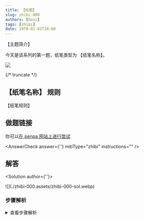 ```yaml
---
title: 【标题】
slug: zhibi-000
authors: [hexi]
tags: [zhibi]
date: 1970-01-01T20:00
---
```


【主题简介】

今天是该系列的第一题，纸笔类型为 【纸笔名称】。

![](./zhibi-000.assets/zhibi-000.webp)

{/* truncate */}

## 【纸笔名称】 规则

【纸笔规则】

## 做题链接

你可以[在 penpa 网站上进行尝试]()

<AnswerCheck answer={''} mitiType="zhibi" instructions="" />

## 解答

<Solution author={''}>
  <div className="lg:w-2/3 mx-auto">![](./zhibi-000.assets/zhibi-000-sol.webp)</div>
</Solution>

### 步骤解析

<details>
  <summary>查看步骤解析</summary>
  <Carousel arrows infinite={false}>
    <CarouselInner>
      <div className="lg:w-2/3">
        <img src={require('./zhibi-000.assets/zhibi-000-sol-1.webp').default} />
      </div>
    </CarouselInner>
  </Carousel>
</details>
